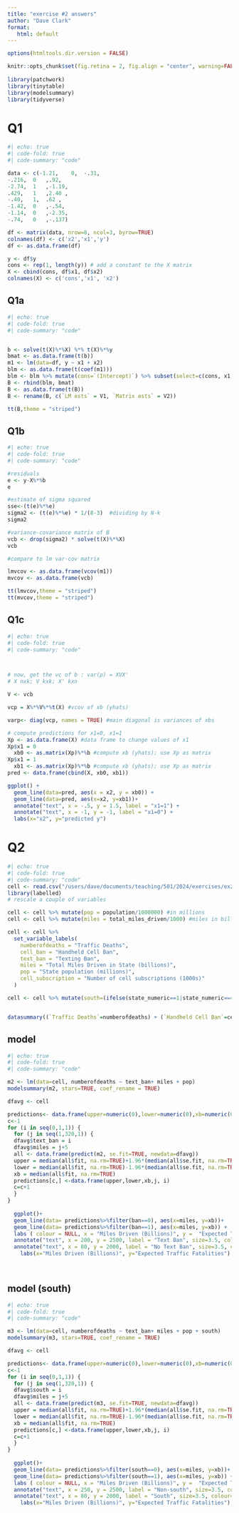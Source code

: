 ```yaml
---
title: "exercise #2 answers"
author: "Dave Clark"
format: 
   html: default
---
```


```r
options(htmltools.dir.version = FALSE)

knitr::opts_chunk$set(fig.retina = 2, fig.align = "center", warning=FALSE, error=FALSE, message=FALSE) 
  
library(patchwork)
library(tinytable)
library(modelsummary)
library(tidyverse)

```

# Q1

```r
#| echo: true
#| code-fold: true
#| code-summary: "code" 

data <- c(-1.21,	0,	-.31,
-.216,	0	,.92,
-2.74,	1	,-1.19, 
.429,	1	,2.40 ,
-.40,	1, 	.62 ,
-1.42,	0	,-.54,
-1.14,	0	,-2.35,
-.74,	0	,-.137)

df <- matrix(data, nrow=8, ncol=3, byrow=TRUE)
colnames(df) <- c('x2','x1','y')
df <- as.data.frame(df)

y <- df$y 
cons <- rep(1, length(y)) # add a constant to the X matrix
X <- cbind(cons, df$x1, df$x2)
colnames(X) <- c('cons','x1', 'x2') 

```

## Q1a

```r
#| echo: true
#| code-fold: true
#| code-summary: "code" 


b <- solve(t(X)%*%X) %*% t(X)%*%y
bmat <- as.data.frame(t(b))
m1 <- lm(data=df, y ~ x1 + x2) 
blm <- as.data.frame(t(coef(m1)))
blm <- blm %>% mutate(cons=`(Intercept)`) %>% subset(select=c(cons, x1, x2))
B <- rbind(blm, bmat)
B <- as.data.frame(t(B))
B <- rename(B, c(`LM ests` = V1, `Matrix ests` = V2))

tt(B,theme = "striped")

```

## Q1b

```r
#| echo: true
#| code-fold: true
#| code-summary: "code" 

#residuals
e <- y-X%*%b
e

#estimate of sigma squared 
sse<-(t(e)%*%e)
sigma2 <- (t(e)%*%e) * 1/(8-3)  #dividing by N-k
sigma2 

#variance-covariance matrix of B
vcb <- drop(sigma2) * solve(t(X)%*%X)  
vcb

#compare to lm var-cov matrix

lmvcov <- as.data.frame(vcov(m1))
mvcov <- as.data.frame(vcb)

tt(lmvcov,theme = "striped")
tt(mvcov,theme = "striped")


```

## Q1c

```r
#| echo: true
#| code-fold: true
#| code-summary: "code" 



# now, get the vc of b : var(p) = XVX'
# X nxk; V kxk; X' kxn

V <- vcb 

vcp = X%*%V%*%t(X) #vcov of xb (yhats)

varp<- diag(vcp, names = TRUE) #main diagonal is variances of xbs 

# compute predictions for x1=0, x1=1
Xp <- as.data.frame(X) #data frame to change values of x1
Xp$x1 = 0
  xb0 <- as.matrix(Xp)%*%b #compute xb (yhats); use Xp as matrix
Xp$x1 = 1
  xb1 <- as.matrix(Xp)%*%b #compute xb (yhats); use Xp as matrix
pred <- data.frame(cbind(X, xb0, xb1)) 

ggplot() +
  geom_line(data=pred, aes(x = x2, y = xb0)) +
  geom_line(data=pred, aes(x=x2, y=xb1))+
  annotate("text", x = -.5, y = 1.5, label = "x1=1") +
  annotate("text", x = -1, y = -1, label = "x1=0") +
  labs(x="x2", y="predicted y")
```

# Q2

```r
#| echo: true
#| code-fold: true
#| code-summary: "code" 
cell <- read.csv("/users/dave/documents/teaching/501/2024/exercises/ex2/cellphones.csv")
library(labelled)
# rescale a couple of variables

cell <- cell %>% mutate(pop = population/1000000) #in millions
cell <- cell %>% mutate(miles = total_miles_driven/1000) #miles in billions

cell <- cell %>%
  set_variable_labels(
    numberofdeaths = "Traffic Deaths",
    cell_ban = "Handheld Cell Ban",
    text_ban = "Texting Ban",
    miles = "Total Miles Driven in State (billions)",
    pop = "State population (millions)",
    cell_subscription = "Number of cell subscriptions (1000s)"
  )

cell <- cell %>% mutate(south=(ifelse(state_numeric==1|state_numeric==4|state_numeric==10|state_numeric==11|state_numeric==19|state_numeric==25|state_numeric==34|state_numeric==41|state_numeric==43|state_numeric==44|state_numeric==47,1, 0)))


datasummary((`Traffic Deaths`=numberofdeaths) + (`Handheld Cell Ban`=cell_ban) +(`Texting Ban`=text_ban)+(`Total Miles Driven in State (billions)`= miles) +(`State Population (millions)`= pop) + (`Number of cell subscriptions (1000s)` = cell_subscription) ~ mean + median + min+ max + sd, data=cell,theme = "striped")

```

## model

```r
#| echo: true
#| code-fold: true
#| code-summary: "code" 

m2 <- lm(data=cell, numberofdeaths ~ text_ban+ miles + pop)
modelsummary(m2, stars=TRUE, coef_rename = TRUE)

dfavg <- cell 

predictions<- data.frame(upper=numeric(0),lower=numeric(0),xb=numeric(0), miles=numeric(0), ban=numeric(0))
c<-1
for (i in seq(0,1,1)) { 
  for (j in seq(1,320,1)) {
  dfavg$text_ban = i
  dfavg$miles = j+5
  all <- data.frame(predict(m2, se.fit=TRUE, newdata=dfavg))
  upper = median(all$fit, na.rm=TRUE)+1.96*(median(all$se.fit, na.rm=TRUE))
  lower = median(all$fit, na.rm=TRUE)-1.96*(median(all$se.fit, na.rm=TRUE))
  xb = median(all$fit, na.rm=TRUE)
  predictions[c,] <-data.frame(upper,lower,xb,j, i)
  c=c+1
  }
}
  
  ggplot()+
  geom_line(data= predictions%>%filter(ban==0), aes(x=miles, y=xb))+
  geom_line(data= predictions%>%filter(ban==1), aes(x=miles, y=xb)) +
  labs ( colour = NULL, x = "Miles Driven (Billions)", y =  "Expected Traffic Fatalities" ) +
  annotate("text", x = 200, y = 2500, label = "Text Ban", size=3.5, colour="gray30")+
  annotate("text", x = 80, y = 2000, label = "No Text Ban", size=3.5, colour="gray30")+
    labs(x="Miles Driven (Billions)", y="Expected Traffic Fatalities")

  
```

## model (south)

```r
#| echo: true
#| code-fold: true
#| code-summary: "code" 

m3 <- lm(data=cell, numberofdeaths ~ text_ban+ miles + pop + south)
modelsummary(m3, stars=TRUE, coef_rename = TRUE)

dfavg <- cell 

predictions<- data.frame(upper=numeric(0),lower=numeric(0),xb=numeric(0), miles=numeric(0), south=numeric(0))
c<-1
for (i in seq(0,1,1)) { 
  for (j in seq(1,320,1)) {
  dfavg$south = i
  dfavg$miles = j+5
  all <- data.frame(predict(m3, se.fit=TRUE, newdata=dfavg))
  upper = median(all$fit, na.rm=TRUE)+1.96*(median(all$se.fit, na.rm=TRUE))
  lower = median(all$fit, na.rm=TRUE)-1.96*(median(all$se.fit, na.rm=TRUE))
  xb = median(all$fit, na.rm=TRUE)
  predictions[c,] <-data.frame(upper,lower,xb,j, i)
  c=c+1
  }
}
  
  ggplot()+
  geom_line(data= predictions%>%filter(south==0), aes(x=miles, y=xb))+
  geom_line(data= predictions%>%filter(south==1), aes(x=miles, y=xb)) +
  labs ( colour = NULL, x = "Miles Driven (Billions)", y =  "Expected Traffic Fatalities" ) +
  annotate("text", x = 250, y = 2500, label = "Non-south", size=3.5, colour="gray30")+
  annotate("text", x = 80, y = 2000, label = "South", size=3.5, colour="gray30")+
    labs(x="Miles Driven (Billions)", y="Expected Traffic Fatalities")

  
```
